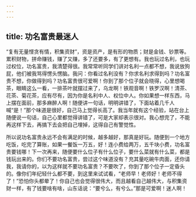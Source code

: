 ```yaml
---
---
---
```

title: 功名富贵最迷人
---




“复有无量悭贪有情，积集资财”，资是资产，是有形的物质；财是金钱、钞票等。累积财物，拼命赚钱，赚了又赚，多了还要多，有了更想有。我也玩过名利，也玩过权位，功名富贵，我清楚得很。我常常听同学们讲对名利一点都不想，我说放狗屁，他们被我骂得愣头愣脑。我问：你看过名利没有？你求名利求得到吗？功名富贵不想，你做得到吗？功名富贵很可爱啊！你到了那个位子就会晓得，心里想喝茶，眼睛这么一看，一排茶叶就摆过来了，乌龙啊！铁观音啊！铁罗汉啊！清茶、花茶、菊花茶，应有尽有，因为你是名利中人、权位中人。你如果想一样东西，马上摆在面前，那多麻醉人啊！随便讲一句话，明明讲错了，下面站着几千人喊“是！”那个味道是很好，自己马上觉得长高了。我当年就有这个经验，站在台上随便说一句话，自己心里都觉得讲错了，可是大家却表示很对。我心想完了，不能再这样下去，再搞下去会把自己埋掉，这得自己有警觉性。

所以说功名富贵永远不会有满足的时候，越多越好，那真是好玩。随便到一个地方吃饭，吃完了算账，如果一餐饭一万五，好！连小费给两万，五千块小费，功名富贵要钱哪！下一次再来，随便要什么位子有什么位子，要什么菜就有什么菜，都是钱玩出来的。你们不要功名富贵，尝过这个味道没有？充其量吃碗牛肉面，还你请我，我请你的，以为这样就不要功名富贵？不要吹了，你到了那个位子一定昏头的。像你们年纪轻什么都不要，到这里来试试看，“老师早！老师好！老师不得了！”恐怕你头都晕了！你自己也会觉得很伟大，而且越看自己越伟大，与积集资财一样，有了钱要啥有啥，山东话说：“要兮么，有兮么。”那是可爱啊！迷人啊！